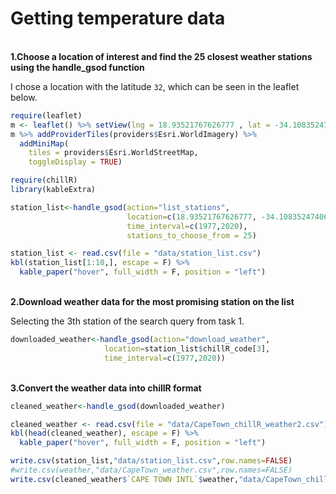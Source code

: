 # Getting temperature data
\
**1.Choose a location of interest and find the 25 closest weather stations using the handle_gsod function**

I chose a location with the latitude `32`, which can be seen in the leaflet below.
```r
require(leaflet) 
m <- leaflet() %>% setView(lng = 18.93521767626777 , lat = -34.10835247406239, zoom = 16)
m %>% addProviderTiles(providers$Esri.WorldImagery) %>%
  addMiniMap(
    tiles = providers$Esri.WorldStreetMap,
    toggleDisplay = TRUE)

require(chillR)
library(kableExtra)
```

```r
station_list<-handle_gsod(action="list_stations",
                          location=c(18.93521767626777, -34.10835247406239),
                          time_interval=c(1977,2020),
                          stations_to_choose_from = 25)
```

```r
station_list <- read.csv(file = "data/station_list.csv")
kbl(station_list[1:10,], escape = F) %>%
  kable_paper("hover", full_width = F, position = "left")
```

\
**2.Download weather data for the most promising station on the list**

Selecting the 3th station of the search query from task 1.
```r
downloaded_weather<-handle_gsod(action="download_weather",
                     location=station_list$chillR_code[3],
                     time_interval=c(1977,2020))
```

\
**3.Convert the weather data into chillR format**

```r
cleaned_weather<-handle_gsod(downloaded_weather)
```

```r
cleaned_weather <- read.csv(file = "data/CapeTown_chillR_weather2.csv")
kbl(head(cleaned_weather), escape = F) %>%
  kable_paper("hover", full_width = F, position = "left")
```

```r
write.csv(station_list,"data/station_list.csv",row.names=FALSE)
#write.csv(weather,"data/CapeTown_weather.csv",row.names=FALSE)
write.csv(cleaned_weather$`CAPE TOWN INTL`$weather,"data/CapeTown_chillR_weather.csv",row.names=FALSE)
```
